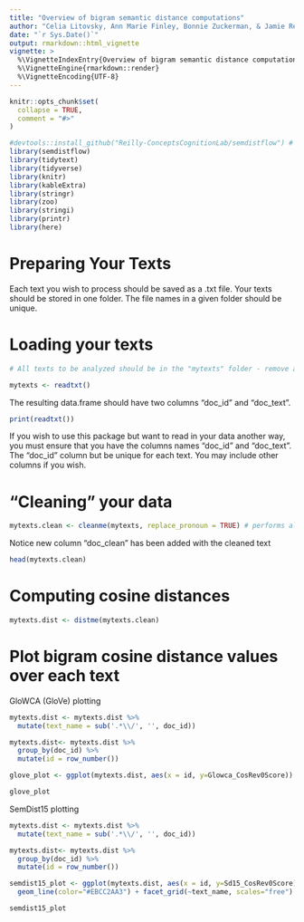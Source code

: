 ```yaml
---
title: "Overview of bigram semantic distance computations"
author: "Celia Litovsky, Ann Marie Finley, Bonnie Zuckerman, & Jamie Reilly"
date: "`r Sys.Date()`"
output: rmarkdown::html_vignette
vignette: >
  %\VignetteIndexEntry{Overview of bigram semantic distance computations}
  %\VignetteEngine{rmarkdown::render}
  %\VignetteEncoding{UTF-8}
---
```


```r
knitr::opts_chunk$set(
  collapse = TRUE,
  comment = "#>"
)
```

```r
#devtools::install_github("Reilly-ConceptsCognitionLab/semdistflow") # install package if haven't already
library(semdistflow)
library(tidytext)
library(tidyverse)
library(knitr)
library(kableExtra)
library(stringr)
library(zoo)
library(stringi)
library(printr)
library(here)
```


# Preparing Your Texts

Each text you wish to process should be saved as a .txt file. Your texts should be stored in one folder. The file names in a given folder should be unique. 

# Loading your texts
```r
# All texts to be analyzed should be in the "mytexts" folder - remove any files that you don't want analyzed in "mytexts"

mytexts <- readtxt()
```

The resulting data.frame should have two columns "doc_id" and "doc_text". 
```r
print(readtxt())
```

If you wish to use this package but want to read in your data another way, you must ensure that you have the columns names "doc_id" and "doc_text". The "doc_id" column but be unique for each text. You may include other columns if you wish. 

# "Cleaning" your data 
```r
mytexts.clean <- cleanme(mytexts, replace_pronoun = TRUE) # performs all cleaning functions on the texts in mytexts. replace_pronoun = TRUE changes pronouns to simple antecedent (e.g., he -> person). replace_pronoun = FALSE keeps pronouns as-is
```

Notice new column "doc_clean" has been added with the cleaned text

```r
head(mytexts.clean)
```

# Computing cosine distances
```r
mytexts.dist <- distme(mytexts.clean)
```

# Plot bigram cosine distance values over each text
GloWCA (GloVe) plotting
```r
mytexts.dist <- mytexts.dist %>% 
  mutate(text_name = sub('.*\\/', '', doc_id))

mytexts.dist<- mytexts.dist %>%
  group_by(doc_id) %>% 
  mutate(id = row_number())

glove_plot <- ggplot(mytexts.dist, aes(x = id, y=Glowca_CosRev0Score)) +  geom_line(color="#02401BD9") + facet_grid(~text_name, scales="free")

glove_plot
```

SemDist15 plotting
```r
mytexts.dist <- mytexts.dist %>% 
  mutate(text_name = sub('.*\\/', '', doc_id))

mytexts.dist<- mytexts.dist %>%
  group_by(doc_id) %>% 
  mutate(id = row_number())

semdist15_plot <- ggplot(mytexts.dist, aes(x = id, y=Sd15_CosRev0Score)) +
  geom_line(color="#EBCC2AA3") + facet_grid(~text_name, scales="free")

semdist15_plot
```
